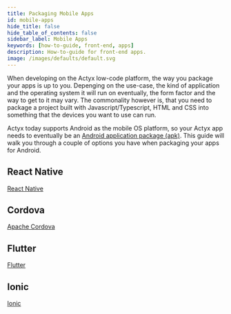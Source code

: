 ```yaml
---
title: Packaging Mobile Apps
id: mobile-apps
hide_title: false
hide_table_of_contents: false
sidebar_label: Mobile Apps
keywords: [how-to-guide, front-end, apps]
description: How-to-guide for front-end apps.
image: /images/defaults/default.svg
---
```


When developing on the Actyx low-code platform, the way you package your apps is up to you.
Depenging on the use-case, the kind of application and the operating system it will run on eventually, the form factor and the way to get to it may vary.
The commonality however is, that you need to package a project built with Javascript/Typescript, HTML and CSS into something that the devices you want to use can run.

Actyx today supports Android as the mobile OS platform, so your Actyx app needs to eventually be an [Android application package (apk)](https://en.wikipedia.org/wiki/Android_application_package).
This guide will walk you through a couple of options you have when packaging your apps for Android.

## React Native

[React Native](https://reactnative.dev/)

## Cordova

[Apache Cordova](https://cordova.apache.org/)

## Flutter

[Flutter](https://flutter.dev/docs)

## Ionic

[Ionic](https://ionicframework.com/)
